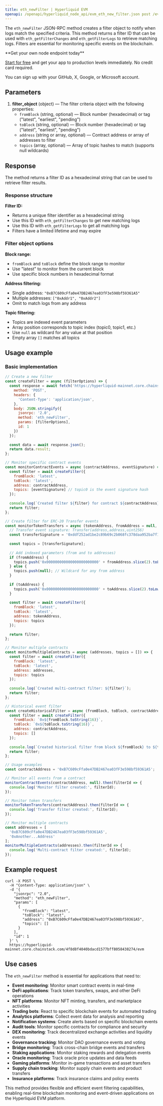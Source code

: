 ```yaml
---
title: eth_newFilter | Hyperliquid EVM
openapi: /openapi/hyperliquid_node_api/evm_eth_new_filter.json post /evm
---
```


The `eth_newFilter` JSON-RPC method creates a filter object to notify when logs match the specified criteria. This method returns a filter ID that can be used with `eth_getFilterChanges` and `eth_getFilterLogs` to retrieve matching logs. Filters are essential for monitoring specific events on the blockchain.

<Check>
**Get your own node endpoint today**

[Start for free](https://console.chainstack.com/) and get your app to production levels immediately. No credit card required.

You can sign up with your GitHub, X, Google, or Microsoft account.
</Check>

## Parameters

1. **filter_object** (object) — The filter criteria object with the following properties:
   - `fromBlock` (string, optional) — Block number (hexadecimal) or tag ("latest", "earliest", "pending")
   - `toBlock` (string, optional) — Block number (hexadecimal) or tag ("latest", "earliest", "pending")
   - `address` (string or array, optional) — Contract address or array of addresses to filter
   - `topics` (array, optional) — Array of topic hashes to match (supports null wildcards)

## Response

The method returns a filter ID as a hexadecimal string that can be used to retrieve filter results.

### Response structure

**Filter ID:**
- Returns a unique filter identifier as a hexadecimal string
- Use this ID with `eth_getFilterChanges` to get new matching logs
- Use this ID with `eth_getFilterLogs` to get all matching logs
- Filters have a limited lifetime and may expire

### Filter object options

**Block range:**
- `fromBlock` and `toBlock` define the block range to monitor
- Use "latest" to monitor from the current block
- Use specific block numbers in hexadecimal format

**Address filtering:**
- Single address: `"0xB7C609cFfa0e47DB2467ea03fF3e598bf59361A5"`
- Multiple addresses: `["0xAddr1", "0xAddr2"]`
- Omit to match logs from any address

**Topic filtering:**
- Topics are indexed event parameters
- Array position corresponds to topic index (topic0, topic1, etc.)
- Use `null` as wildcard for any value at that position
- Empty array `[]` matches all topics

## Usage example

### Basic implementation

```javascript
// Create a new filter
const createFilter = async (filterOptions) => {
  const response = await fetch('https://hyperliquid-mainnet.core.chainstack.com/YOUR_ENDPOINT/evm', {
    method: 'POST',
    headers: {
      'Content-Type': 'application/json',
    },
    body: JSON.stringify({
      jsonrpc: '2.0',
      method: 'eth_newFilter',
      params: [filterOptions],
      id: 1
    })
  });
  
  const data = await response.json();
  return data.result;
};

// Monitor specific contract events
const monitorContractEvents = async (contractAddress, eventSignature) => {
  const filter = await createFilter({
    fromBlock: 'latest',
    toBlock: 'latest',
    address: contractAddress,
    topics: [eventSignature] // topic0 is the event signature hash
  });
  
  console.log(`Created filter ${filter} for contract ${contractAddress}`);
  return filter;
};

// Create filter for ERC-20 Transfer events
const monitorTokenTransfers = async (tokenAddress, fromAddress = null, toAddress = null) => {
  // Transfer event signature: Transfer(address,address,uint256)
  const transferSignature = '0xddf252ad1be2c89b69c2b068fc378daa952ba7f163c4a11628f55a4df523b3ef';
  
  const topics = [transferSignature];
  
  // Add indexed parameters (from and to addresses)
  if (fromAddress) {
    topics.push('0x000000000000000000000000' + fromAddress.slice(2).toLowerCase());
  } else {
    topics.push(null); // Wildcard for any from address
  }
  
  if (toAddress) {
    topics.push('0x000000000000000000000000' + toAddress.slice(2).toLowerCase());
  }
  
  const filter = await createFilter({
    fromBlock: 'latest',
    toBlock: 'latest',
    address: tokenAddress,
    topics: topics
  });
  
  return filter;
};

// Monitor multiple contracts
const monitorMultipleContracts = async (addresses, topics = []) => {
  const filter = await createFilter({
    fromBlock: 'latest',
    toBlock: 'latest',
    address: addresses,
    topics: topics
  });
  
  console.log(`Created multi-contract filter: ${filter}`);
  return filter;
};

// Historical event filter
const createHistoricalFilter = async (fromBlock, toBlock, contractAddress) => {
  const filter = await createFilter({
    fromBlock: `0x${fromBlock.toString(16)}`,
    toBlock: `0x${toBlock.toString(16)}`,
    address: contractAddress,
    topics: []
  });
  
  console.log(`Created historical filter from block ${fromBlock} to ${toBlock}`);
  return filter;
};

// Usage examples
const contractAddress = '0xB7C609cFfa0e47DB2467ea03fF3e598bf59361A5';

// Monitor all events from a contract
monitorContractEvents(contractAddress, null).then(filterId => {
  console.log('Monitor filter created:', filterId);
});

// Monitor token transfers
monitorTokenTransfers(contractAddress).then(filterId => {
  console.log('Transfer filter created:', filterId);
});

// Monitor multiple contracts
const addresses = [
  '0xB7C609cFfa0e47DB2467ea03fF3e598bf59361A5',
  '0xAnother...Address'
];
monitorMultipleContracts(addresses).then(filterId => {
  console.log('Multi-contract filter created:', filterId);
});
```

## Example request

```shell Shell
curl -X POST \
  -H "Content-Type: application/json" \
  -d '{
    "jsonrpc": "2.0",
    "method": "eth_newFilter",
    "params": [
      {
        "fromBlock": "latest",
        "toBlock": "latest",
        "address": "0xB7C609cFfa0e47DB2467ea03fF3e598bf59361A5",
        "topics": []
      }
    ],
    "id": 1
  }' \
  https://hyperliquid-mainnet.core.chainstack.com/4f8d8f4040bdacd1577bff8058438274/evm
```

## Use cases

The `eth_newFilter` method is essential for applications that need to:

* **Event monitoring**: Monitor smart contract events in real-time
* **DeFi applications**: Track token transfers, swaps, and other DeFi operations
* **NFT platforms**: Monitor NFT minting, transfers, and marketplace activities
* **Trading bots**: React to specific blockchain events for automated trading
* **Analytics platforms**: Collect event data for analysis and reporting
* **Notification systems**: Create alerts based on specific blockchain events
* **Audit tools**: Monitor specific contracts for compliance and security
* **DEX monitoring**: Track decentralized exchange activities and liquidity events
* **Governance tracking**: Monitor DAO governance events and voting
* **Bridge monitoring**: Track cross-chain bridge events and transfers
* **Staking applications**: Monitor staking rewards and delegation events
* **Oracle monitoring**: Track oracle price updates and data feeds
* **Gaming platforms**: Monitor in-game transactions and asset transfers
* **Supply chain tracking**: Monitor supply chain events and product transfers
* **Insurance platforms**: Track insurance claims and policy events

This method provides flexible and efficient event filtering capabilities, enabling real-time blockchain monitoring and event-driven applications on the Hyperliquid EVM platform.